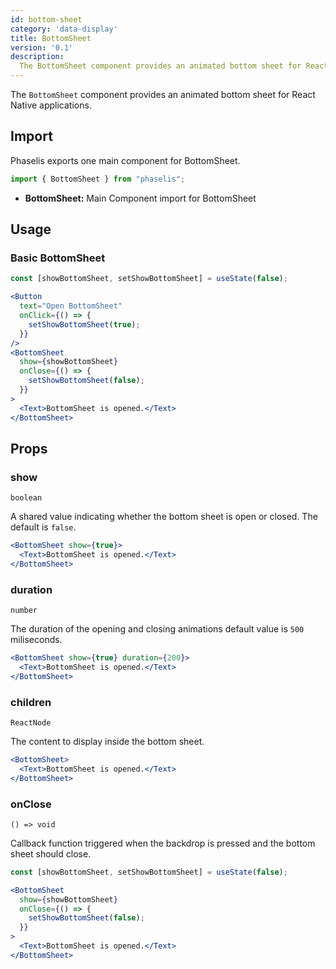 ```yaml
---
id: bottom-sheet
category: 'data-display'
title: BottomSheet
version: '0.1'
description:
  The BottomSheet component provides an animated bottom sheet for React Native applications.
---
```


The `BottomSheet` component provides an animated bottom sheet for React Native applications.

## Import

Phaselis exports one main component for BottomSheet.

```js
import { BottomSheet } from "phaselis";
```

- **BottomSheet:** Main Component import for BottomSheet

## Usage

### Basic BottomSheet

```jsx
const [showBottomSheet, setShowBottomSheet] = useState(false);

<Button
  text="Open BottomSheet"
  onClick={() => {
    setShowBottomSheet(true);
  }}
/>
<BottomSheet
  show={showBottomSheet}
  onClose={() => {
    setShowBottomSheet(false);
  }}
>
  <Text>BottomSheet is opened.</Text>
</BottomSheet>
```

## Props

### show
`boolean`

A shared value indicating whether the bottom sheet is open or closed. The default is `false`.

```jsx
<BottomSheet show={true}>
  <Text>BottomSheet is opened.</Text>
</BottomSheet>
```

### duration
`number` 

The duration of the opening and closing animations default value is `500` miliseconds.

```jsx
<BottomSheet show={true} duration={200}>
  <Text>BottomSheet is opened.</Text>
</BottomSheet>
```

### children
`ReactNode`

The content to display inside the bottom sheet.

```jsx
<BottomSheet>
  <Text>BottomSheet is opened.</Text>
</BottomSheet>
```

### onClose
`() => void`

Callback function triggered when the backdrop is pressed and the bottom sheet should close.

```jsx
const [showBottomSheet, setShowBottomSheet] = useState(false);

<BottomSheet
  show={showBottomSheet}
  onClose={() => {
    setShowBottomSheet(false);
  }}
>
  <Text>BottomSheet is opened.</Text>
</BottomSheet>
```
